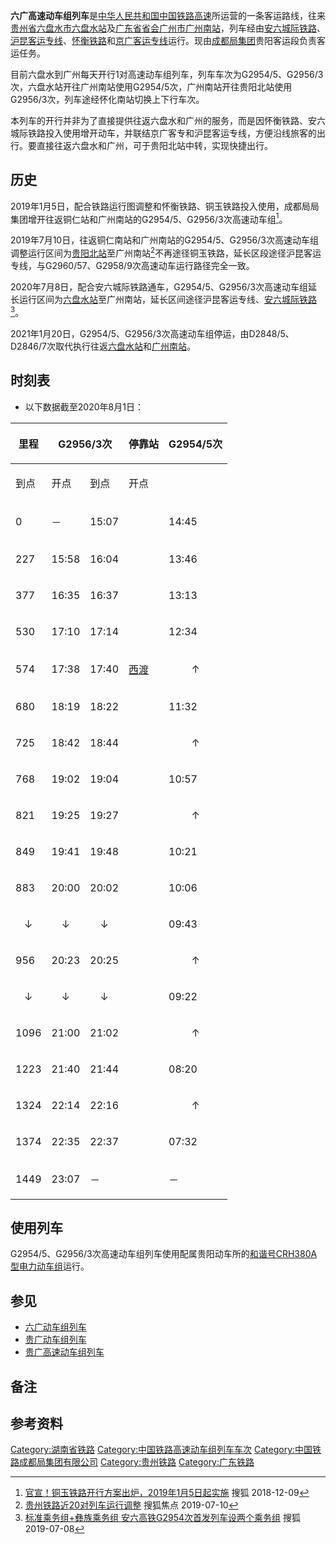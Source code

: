 {{Infobox CHNTrain
| 国铁列车 = 六广高速动车组列车
| name_bgcolor = #0033C9
| Photo = 
| Photoname = 
| 开行 = 2020年7月8日
| 停运 = 2021年1月20日
| 铁路局 = [[成都局集团|成都局集团]]
| 客运段 = 贵阳客运段
| 等级 = [[高速动车组列车|高速动车组列车]]
| 曾用车次 = G2954/5、G2956/3
| 目前车次 = 
| 运行区间 = [[六盘水站|六盘水站]] ↔ [[广州南站|广州南站]]
| 途径线路 = [[安六城际铁路|安六城际铁路]]、[[沪昆客运专线|沪昆客运专线]]、<br />[[怀衡铁路|怀衡铁路]]、[[京广客运专线|京广客运专线]]
| 发车时间 = 六盘水：07:03（G2954/5）<br />贵阳北：23:07（G2956/3）
| 终到时间 = 广州南：15:07（G2956/3）<br />广州南：14:45（G2954/5）
| 全程时间 = 7小时42分-8小时00分
| 停靠 = [[六枝南站|六枝南站]]、[[贵阳北站|贵阳北站]]、[[芷江站|芷江站]]<br />[[怀化南站|怀化南站]]、[[洞口站|洞口站]]、[[邵阳站|邵阳站]]、<br />[[衡阳东站|衡阳东站]]、[[郴州西站|郴州西站]]、[[韶关站|韶关站]]
| 车体 = [[和谐号CRH380A型电力动车组|CRH380A]]
}}
 
'''六广高速动车组列车'''是[[中华人民共和国|中华人民共和国]][[中国铁路高速|中国铁路高速]]所运营的一条客运路线，往来[[贵州省|贵州省]][[六盘水市|六盘水市]][[六盘水站|六盘水站]]及[[广东省|广东省]][[省会|省会]][[广州市|广州市]][[广州南站|广州南站]]，列车经由[[安六城际铁路|安六城际铁路]]、[[沪昆客运专线|沪昆客运专线]]、[[怀衡铁路|怀衡铁路]]和[[京广客运专线|京广客运专线]]运行。现由[[成都局集团|成都局集团]]贵阳客运段负责客运任务。
 
目前六盘水到广州每天开行1对高速动车组列车，列车车次为G2954/5、G2956/3次，六盘水站开往广州南站使用G2954/5次，广州南站开往贵阳北站使用G2956/3次，列车途经怀化南站切换上下行车次。

本列车的开行并非为了直接提供往返六盘水和广州的服务，而是因怀衡铁路、安六城际铁路投入使用增开动车，并联结京广客专和沪昆客运专线，方便沿线旅客的出行。要直接往返六盘水和广州，可于贵阳北站中转，实现快捷出行。

==历史==
2019年1月5日，配合铁路运行图调整和怀衡铁路、铜玉铁路投入使用，成都局局集团增开往返铜仁站和广州南站的G2954/5、G2956/3次高速动车组<ref>[https://www.sohu.com/a/292191724_120093446 官宣！铜玉铁路开行方案出炉，2019年1月5日起实施 ] 搜狐 2018-12-09</ref>。
 
2019年7月10日，往返铜仁南站和广州南站的G2954/5、G2956/3次高速动车组调整运行区间为[[贵阳北站|贵阳北站]]至广州南站<ref>[https://gy.focus.cn/zixun/a9b0e5f444d706eb.html 贵州铁路近20对列车运行调整] 搜狐焦点 2019-07-10</ref>不再途径铜玉铁路，延长区段途径沪昆客运专线，与G2960/57、G2958/9次高速动车运行路径完全一致。

2020年7月8日，配合安六城际铁路通车，G2954/5、G2956/3次高速动车组延长运行区间为[[六盘水站|六盘水站]]至广州南站，延长区间途径沪昆客运专线、[[安六城际铁路|安六城际铁路]]<ref>[https://www.sohu.com/a/406486119_660944 标准乘务组+彝族乘务组 安六高铁G2954次首发列车设两个乘务组 ] 搜狐 2019-07-08</ref>。

2021年1月20日，G2954/5、G2956/3次高速动车组停运，由D2848/5、D2846/7次取代执行往返[[六盘水站|六盘水站]]和[[广州南站|广州南站]]。

==时刻表==
*以下数据截至2020年8月1日：
{| class="wikitable mw-collapsible mw-collapsed"
! rowspan="2"|里程
! colspan="2"|G2956/3次
! rowspan="2"|停靠站
! colspan="2"|G2954/5次
! rowspan="2"|里程
|-
!到点!!开点!!到点!!开点
|-
|0||－||15:07||{{站|广州南}}||14:45||－||1449
|-
|227||15:58||16:04||{{站|韶关}}||13:46||13:48||1222
|-
|377||16:35||16:37||{{站|郴州西}}||13:13||13:15||1072
|-
|530||17:10||17:14||{{站|衡阳东}}||12:34||12:40||919
|-
|574||17:38||17:40||[[西渡站_(湖南省)|西渡]]||<center>↑</center>||<center>↑</center>||<center>↑</center>
|-
|680||18:19||18:22||{{站|邵阳}}||11:32||11:35||769
|-
|725||18:42||18:44||{{站|隆回}}||<center>↑</center>||<center>↑</center>||<center>↑</center>
|-
|768||19:02||19:04||{{站|洞口}}||10:57||10:59||681
|-
|821||19:25||19:27||{{站|安江东}}||<center>↑</center>||<center>↑</center>||<center>↑</center>
|-
|849||19:41||19:48||{{站|怀化南}}||10:21||10:25||600
|-
|883||20:00||20:02||{{站|芷江}}||10:06||10:08||566
|-
|<center>↓</center>||<center>↓</center>||<center>↓</center>||{{站|新晃西}}||09:43||09:49||512
|-
|956||20:23||20:25||{{站|铜仁南}}||<center>↑</center>||<center>↑</center>||<center>↑</center>
|-
|<center>↓</center>||<center>↓</center>||<center>↓</center>||{{站|三穗}}||09:22||09:24||445
|-
|1096||21:00||21:02||{{站|凯里南}}||<center>↑</center>||<center>↑</center>||<center>↑</center>
|-
|1223||21:40||21:44||{{站|贵阳北}}||08:20||08:24||226
|-
|1324||22:14||22:16||{{站|安顺西}}||<center>↑</center>||<center>↑</center>||<center>↑</center>
|-
|1374||22:35||22:37||{{站|六枝南}}||07:32||07:34||75
|-
|1449||23:07||－||{{站|六盘水}}||－||07:03||0
|}

==使用列车==
G2954/5、G2956/3次高速动车组列车使用配属贵阳动车所的[[和谐号CRH380A型电力动车组|和谐号CRH380A型电力动车组]]运行。

==参见==
*[[六广动车组列车|六广动车组列车]]
*[[贵广动车组列车|贵广动车组列车]]
*[[贵广高速动车组列车|贵广高速动车组列车]]

==备注==
{{NoteFoot}}

==参考资料==
{{Reflist}}

[[Category:湖南省铁路|Category:湖南省铁路]]
[[Category:中国铁路高速动车组列车车次|Category:中国铁路高速动车组列车车次]]
[[Category:中国铁路成都局集团有限公司|Category:中国铁路成都局集团有限公司]]
[[Category:贵州铁路|Category:贵州铁路]]
[[Category:广东铁路|Category:广东铁路]]